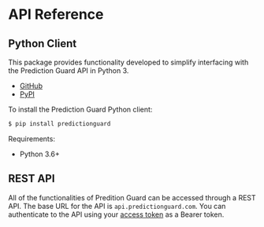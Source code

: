 # API Reference

## Python Client

This package provides functionality developed to simplify interfacing with the Prediction Guard API in Python 3.

- [GitHub](https://github.com/predictionguard/python-client)
- [PyPI](https://pypi.org/project/predictionguard/)

To install the Prediction Guard Python client:

```bash copy
$ pip install predictionguard
```

Requirements:

- Python 3.6+

## REST API

All of the functionalities of Predition Guard can be accessed through a REST API. The base URL for the API 
is `api.predictionguard.com`. You can authenticate to the API using your 
[access token](https://website-prod-git-dev-predictionguard.vercel.app/app) as a Bearer token. 